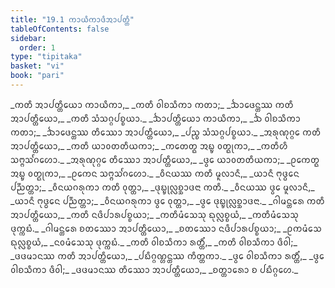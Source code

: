 ```yaml
---
title: "19.1 ᨠᩣᨿᩥᨠᩣᨴᩥᩋᩣᨸᨲ᩠ᨲᩥ"
tableOfContents: false
sidebar:
  order: 1
type: "tipitaka"
basket: "vi"
book: "pari"
---
```



<DynamicBreadcrumb />

<Division number="474" book="pari">

<Paragraph number="2232" type="verses" book="pari">
_ᨠᨲᩥ ᩋᩣᨸᨲ᩠ᨲᩥᨿᩮᩣ ᨠᩣᨿᩥᨠᩣ,_  
_ᨠᨲᩥ ᩅᩤᨧᩈᩥᨠᩣ ᨠᨲᩣ;_  
_ᨨᩣᨴᩮᨶ᩠ᨲᩔ ᨠᨲᩥ ᩋᩣᨸᨲ᩠ᨲᩥᨿᩮᩣ,_  
_ᨠᨲᩥ ᩈᩴᩈᨣ᩠ᨣᨸᨧ᩠ᨧᨿᩣ._  

</Paragraph>

<Paragraph number="2233" type="verses" book="pari">
_ᨨᩣᨸᨲ᩠ᨲᩥᨿᩮᩣ ᨠᩣᨿᩥᨠᩣ,_  
_ᨨ ᩅᩤᨧᩈᩥᨠᩣ ᨠᨲᩣ;_  
_ᨨᩣᨴᩮᨶ᩠ᨲᩔ ᨲᩥᩔᩮᩣ ᩋᩣᨸᨲ᩠ᨲᩥᨿᩮᩣ,_  
_ᨸᨬ᩠ᨧ ᩈᩴᩈᨣ᩠ᨣᨸᨧ᩠ᨧᨿᩣ._  

</Paragraph>

<Paragraph number="2234" type="verses" book="pari">
_ᩋᩁᩩᨱᩩᨣ᩠ᨣᩮ ᨠᨲᩥ ᩋᩣᨸᨲ᩠ᨲᩥᨿᩮᩣ,_  
_ᨠᨲᩥ ᨿᩣᩅᨲᨲᩥᨿᨠᩣ;_  
_ᨠᨲᩮᨲ᩠ᨳ ᩋᨭ᩠ᨮ ᩅᨲ᩠ᨳᩩᨠᩣ,_  
_ᨠᨲᩥᩉᩥ ᩈᨻ᩠ᨻᩈᩘᨣᩉᩮᩣ._  

</Paragraph>

<Paragraph number="2235" type="verses" book="pari">
_ᩋᩁᩩᨱᩩᨣ᩠ᨣᩮ ᨲᩥᩔᩮᩣ ᩋᩣᨸᨲ᩠ᨲᩥᨿᩮᩣ,_  
_ᨴ᩠ᩅᩮ ᨿᩣᩅᨲᨲᩥᨿᨠᩣ;_  
_ᩑᨠᩮᨲ᩠ᨳ ᩋᨭ᩠ᨮ ᩅᨲ᩠ᨳᩩᨠᩣ,_  
_ᩑᨠᩮᨶ ᩈᨻ᩠ᨻᩈᩘᨣᩉᩮᩣ._  

</Paragraph>

<Paragraph number="2236" type="verses" book="pari">
_ᩅᩥᨶᨿᩔ ᨠᨲᩥ ᨾᩪᩃᩣᨶᩥ,_  
_ᨿᩣᨶᩥ ᨻᩩᨴ᩠ᨵᩮᨶ ᨸᨬ᩠ᨬᨲ᩠ᨲᩣ;_  
_ᩅᩥᨶᨿᨣᩁᩩᨠᩣ ᨠᨲᩥ ᩅᩩᨲ᩠ᨲᩣ,_  
_ᨴᩩᨭ᩠ᨮᩩᩃᩖᨧ᩠ᨨᩣᨴᨶᩣ ᨠᨲᩥ._  

</Paragraph>

<Paragraph number="2237" type="verses" book="pari">
_ᩅᩥᨶᨿᩔ ᨴ᩠ᩅᩮ ᨾᩪᩃᩣᨶᩥ,_  
_ᨿᩣᨶᩥ ᨻᩩᨴ᩠ᨵᩮᨶ ᨸᨬ᩠ᨬᨲ᩠ᨲᩣ;_  
_ᩅᩥᨶᨿᨣᩁᩩᨠᩣ ᨴ᩠ᩅᩮ ᩅᩩᨲ᩠ᨲᩣ,_  
_ᨴ᩠ᩅᩮ ᨴᩩᨭ᩠ᨮᩩᩃᩖᨧ᩠ᨨᩣᨴᨶᩣ._  

</Paragraph>

<Paragraph number="2238" type="verses" book="pari">
_ᨣᩤᨾᨶ᩠ᨲᩁᩮ ᨠᨲᩥ ᩋᩣᨸᨲ᩠ᨲᩥᨿᩮᩣ,_  
_ᨠᨲᩥ ᨶᨴᩥᨸᩣᩁᨸᨧ᩠ᨧᨿᩣ;_  
_ᨠᨲᩥᨾᩴᩈᩮᩈᩩ ᨳᩩᩃᩖᨧ᩠ᨧᨿᩴ,_  
_ᨠᨲᩥᨾᩴᩈᩮᩈᩩ ᨴᩩᨠ᩠ᨠᨭᩴ._  

</Paragraph>

<Paragraph number="2239" type="verses" book="pari">
_ᨣᩤᨾᨶ᩠ᨲᩁᩮ ᨧᨲᩔᩮᩣ ᩋᩣᨸᨲ᩠ᨲᩥᨿᩮᩣ,_  
_ᨧᨲᩔᩮᩣ ᨶᨴᩥᨸᩣᩁᨸᨧ᩠ᨧᨿᩣ;_  
_ᩑᨠᨾᩴᩈᩮ ᨳᩩᩃᩖᨧ᩠ᨧᨿᩴ,_  
_ᨶᩅᨾᩴᩈᩮᩈᩩ ᨴᩩᨠ᩠ᨠᨭᩴ._  

</Paragraph>

<Paragraph number="2240" type="verses" book="pari">
_ᨠᨲᩥ ᩅᩤᨧᩈᩥᨠᩣ ᩁᨲ᩠ᨲᩥᩴ,_  
_ᨠᨲᩥ ᩅᩤᨧᩈᩥᨠᩣ ᨴᩥᩅᩤ;_  
_ᨴᨴᨾᩣᨶᩔ ᨠᨲᩥ ᩋᩣᨸᨲ᩠ᨲᩥᨿᩮᩣ,_  
_ᨸᨭᩥᨣ᩠ᨣᨱ᩠ᩉᨶ᩠ᨲᩔ ᨠᩥᨲ᩠ᨲᨠᩣ._  

</Paragraph>

<Paragraph number="2241" type="verses" book="pari">
_ᨴ᩠ᩅᩮ ᩅᩤᨧᩈᩥᨠᩣ ᩁᨲ᩠ᨲᩥᩴ,_  
_ᨴ᩠ᩅᩮ ᩅᩤᨧᩈᩥᨠᩣ ᨴᩥᩅᩤ;_  
_ᨴᨴᨾᩣᨶᩔ ᨲᩥᩔᩮᩣ ᩋᩣᨸᨲ᩠ᨲᩥᨿᩮᩣ,_  
_ᨧᨲ᩠ᨲᩣᩁᩮᩣ ᨧ ᨸᨭᩥᨣ᩠ᨣᩉᩮ._
</Paragraph>
</Division>
